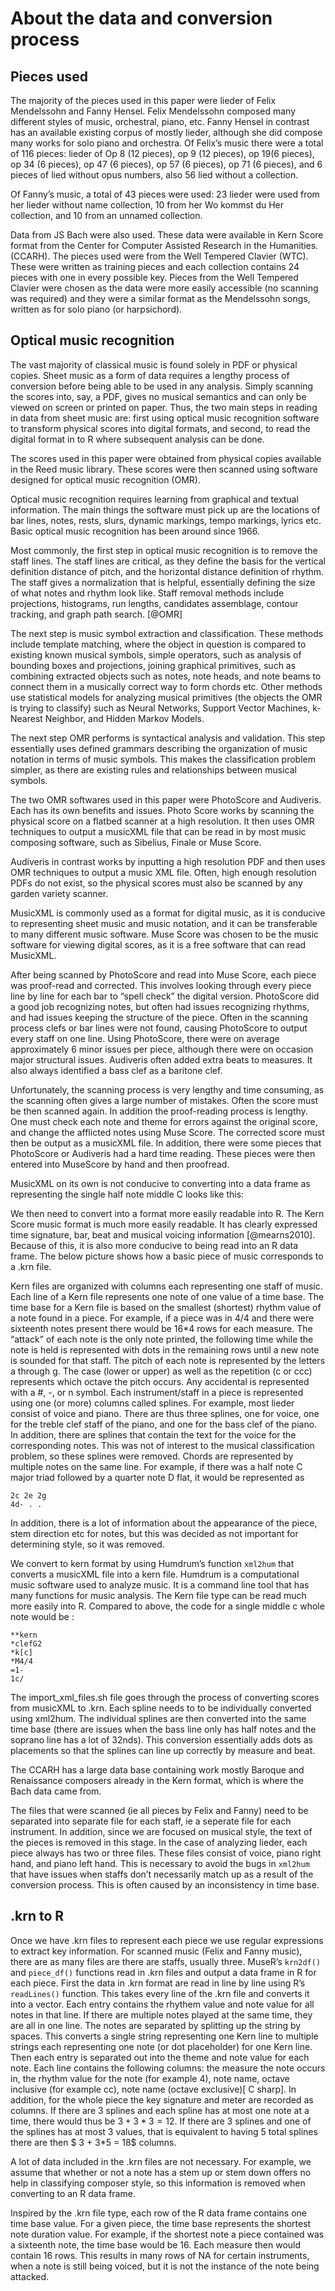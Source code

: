 # About the data and conversion process

## Pieces used

The majority of the pieces used in this paper were lieder of Felix Mendelssohn and Fanny Hensel. Felix Mendelssohn composed many different styles of music, orchestral, piano, etc. Fanny Hensel in contrast has an available existing corpus of mostly lieder, although she did compose many works for solo piano and orchestra.  Of Felix's music there were a total of 116 pieces: lieder of Op 8 (12 pieces), op 9 (12 pieces), op 19(6 pieces), op 34 (6 pieces), op 47 (6 pieces), op 57 (6 pieces), op 71 (6 pieces), and 6 pieces of lied without opus numbers, also 56 lied without a collection. 

Of Fanny's music, a total of 43 pieces were used: 23 lieder were used from her lieder without name collection, 10 from her Wo kommst du Her collection, and 10 from an unnamed collection.

Data from JS Bach were also used. These data were available in Kern Score format from the Center for Computer Assisted Research in the Humanities. (CCARH). The pieces used were from the Well Tempered Clavier (WTC). These were written as training pieces and each collection contains 24 pieces with one in every possible key. Pieces from the Well Tempered Clavier were chosen as the data were more easily accessible (no scanning was required) and they were a similar format as the Mendelssohn songs, written as for solo piano (or harpsichord).

\begin{figure}[h]
\centering
\includegraphics[scale = .5]{images/test.png}
\caption{Flowchart of the conversion process from physical copy to dataframe}
\label{subd}
\end{figure}



## Optical music recognition

The vast majority of classical music is found solely in PDF or physical copies. Sheet music as a form of data requires a lengthy process of conversion before being able to be used in any analysis. Simply scanning the scores into, say, a PDF, gives no musical semantics and can only be viewed on screen or printed on paper. Thus, the two main steps in reading in data from sheet music are: first using optical music recognition software to transform physical scores into digital formats, and second, to read the digital format in to R where subsequent analysis can be done. 

\begin{figure}[h]
\centering
\includegraphics[scale=.50]{images/scorephoto.JPG}
\caption{Score in physical form before conversion process has started}
\label{subd}
\end{figure}

The scores used in this paper were obtained from physical copies available in the Reed music library. These scores were then scanned using software designed for optical music recognition (OMR). 

Optical music recognition requires learning from graphical and textual information. The main things the software must pick up are the locations of bar lines, notes, rests, slurs, dynamic markings, tempo markings, lyrics etc. Basic optical music recognition has been around since 1966. 

Most commonly, the first step in optical music recognition is to remove the staff lines. The staff lines are critical, as they define the basis for the vertical definition distance of pitch, and the horizontal distance definition of rhythm. The staff gives a normalization that is helpful, essentially defining the size of what notes and rhythm look like. Staff removal methods include projections, histograms, run lengths, candidates assemblage, contour tracking, and graph path search. [@OMR]

The next step is music symbol extraction and classification. These methods include template matching, where the object in question is compared to existing known musical symbols, simple operators, such as analysis of bounding boxes and projections, joining graphical primitives, such as combining extracted objects such as notes, note heads, and note beams to connect them in a musically correct way to form chords etc. Other methods use statistical models for analyzing musical primitives (the objects the OMR is trying to classify) such as Neural Networks, Support Vector Machines, k-Nearest Neighbor, and Hidden Markov Models.

The next step OMR performs is syntactical analysis and validation. This step essentially uses defined grammars describing the organization of music notation in terms of music symbols. This makes the classification problem simpler, as there are existing rules and relationships between musical symbols. 


The two OMR softwares used in this paper were PhotoScore and Audiveris. Each has its own benefits and issues. Photo Score works by scanning the physical score on a flatbed scanner at a high resolution. It then uses OMR techniques to output a musicXML file that can be read in by most music composing software, such as Sibelius, Finale or Muse Score. 

Audiveris in contrast works by inputting a high resolution PDF and then uses OMR techniques to output a music XML file. Often, high enough resolution PDFs do not exist, so the physical scores must also be scanned by any garden variety scanner. 

\begin{figure}[h]
\centering
\includegraphics[scale=.30]{images/museScore.png}
\caption{A score in MuseScore format after being read by an OMR like PhotoScore or Audiveris}
\label{subd}
\end{figure}

MusicXML is commonly used as a format for digital music, as it is conducive to representing sheet music and music notation, and it can be transferable to many different music software. Muse Score was chosen to be the music software for viewing digital scores, as it is a free software that can read MusicXML.

After being scanned by PhotoScore and read into Muse Score, each piece was proof-read and corrected. This involves looking through every piece line by line for each bar to "spell check" the digital version. PhotoScore did a good job recognizing notes, but often had issues recognizing rhythms, and had issues keeping the structure of the piece. Often in the scanning process clefs or bar lines were not found, causing PhotoScore to output every staff on one line. Using PhotoScore, there were on average approximately 6 minor issues per piece, although there were on occasion major structural issues. Audiveris often added extra beats to measures. It also always identified a bass clef as a baritone clef. 

Unfortunately, the scanning process is very lengthy and time consuming, as the scanning often gives a large number of mistakes. Often the score must be then scanned again. In addition the proof-reading process is lengthy. One must check each note and theme for errors against the original score, and change the afflicted notes using Muse Score. The corrected score must then be output as a musicXML file. In addition, there were some pieces that PhotoScore or Audiveris had a hard time reading. These pieces were then entered into MuseScore by hand and then proofread. 

MusicXML on its own is not conducive to converting into a data frame as representing the single half note middle C looks like this: 

\begin{figure}[h]
\centering
\includegraphics[scale=.30]{images/mxlc.png}
\caption{A half middle C in musicXML encoding}
\label{subd}
\end{figure} 

We then need to convert into a format more easily readable into R. The Kern Score music format is much more easily readable. It has clearly expressed time signature, bar, beat and musical voicing information [@mearns2010]. Because of this, it is also more conducive to being read into an R data frame. 
 The below picture shows how a basic piece of music corresponds to a .krn file. 


\begin{figure}[h]
\centering
\includegraphics[scale=.50]{images/krnmusic.png}
\caption{How sheet music corresponds to kern files}
\label{subd}
\end{figure} 

Kern files are organized with columns each representing one staff of music. Each line of a Kern file represents one note of one value of a time base. The time base for a Kern file is based on the smallest (shortest) rhythm value of a note found in a piece. For example, if a piece was in 4/4 and there were sixteenth notes present there would be 16*4 rows for each measure. The "attack" of each note is the only note printed, the following time while the note is held is represented with dots in the remaining rows until a new note is sounded for that staff. The pitch of each note is represented by the letters a through g. The case (lower or upper) as well as the repetition (c or ccc) represents which octave the pitch occurs. Any accidental is represented with a #, -, or n symbol. Each instrument/staff in a piece is represented using one (or more) columns called splines. For example, most lieder consist of voice and piano. There are thus three splines, one for voice, one for the treble clef staff of the piano, and one for the bass clef of the piano. In addition, there are splines that contain the text for the voice for the corresponding notes. This was not of interest to the musical classification problem, so these splines were removed. Chords are represented by multiple notes on the same line. For example, if there was a half note C major triad followed by a quarter note D flat, it would be represented as 

```{}
2c 2e 2g
4d- . . 
```

In addition, there is a lot of information about the appearance of the piece, stem direction etc for notes, but this was decided as not important for determining style, so it was removed.

We convert to kern format by using Humdrum's function `xml2hum` that converts a musicXML file into a kern file. Humdrum is a computational music software used to analyze music. It is a command line tool that has many functions for music analysis. The Kern file type can be read much more easily into R. Compared to above, the code for a single middle c whole note would be :

```{}
**kern
*clefG2
*k[c]
*M4/4
=1-
1c/
```

The import_xml_files.sh file goes through the process of converting scores from musicXML to .krn. Each spline needs to to be individually converted using xml2hum. The individual splines are then converted into the same time base (there are issues when the bass line only has half notes and the soprano line has a lot of 32nds). This conversion essentially adds dots as placements so that the splines can line up correctly by measure and beat. 

The CCARH has a large data base containing work mostly Baroque and Renaissance composers already in the Kern format, which is where the Bach data came from.  

The files that were scanned (ie all pieces by Felix and Fanny) need to be separated into separate file for each staff, ie a seperate file for each instrument. In addition, since we are focused on musical style, the text of the pieces is removed in this stage. In the case of analyzing lieder, each piece always has two or three files. These files consist of voice, piano right hand, and piano left hand. This is necessary to avoid the bugs in `xml2hum` that have issues when staffs don't necessarily match up as a result of the conversion process. This is often caused by an inconsistency in time base.

## .krn to R

Once we have .krn files to represent each piece we use regular expressions to extract key information. For scanned music (Felix and Fanny music), there are as many files are there are staffs, usually three. MuseR's `krn2df()` and `piece_df()` functions read in .krn files and output a data frame in R for each piece. First the data in .krn format are read in line by line using R's `readLines()` function. This takes every line of the .krn file and converts it into a vector. Each entry contains the rhythem value and note value for all notes in that line. If there are multiple notes played at the same time, they are all in one line. The notes are separated by splitting up the string by spaces. This converts a single string representing one Kern line to multiple strings each representing one note (or dot placeholder) for one Kern line. Then each entry is separated out into the theme and note value for each note. Each line contains the following columns: the measure the note occurs in, the rhythm value for the note (for example 4), note name, octave inclusive (for example cc), note name (octave exclusive)[ C sharp]. In addition, for the whole piece the key signature and meter are recorded as columns. If there are 3 splines and each spline has at most one note at a time, there would thus be $3 + 3*3=12$. If there are 3 splines and one of the splines has at most 3 values, that is equivalent to having 5 total splines there are then $ 3 + 3*5 = 18$ columns. 

A lot of data included in the .krn files are not necessary. For example, we assume that whether or not a note has a stem up or stem down offers no help in classifying composer style, so this information is removed when converting to an R data frame. 

Inspired by the .krn file type, each row of the R data frame contains one time base value. For a given piece, the time base represents the shortest note duration value. For example, if the shortest note a piece contained was a sixteenth note, the time base would be 16. Each measure then would contain 16 rows. This results in many rows of NA for certain instruments, when a note is still being voiced, but it is not the instance of the note being attacked. 





















